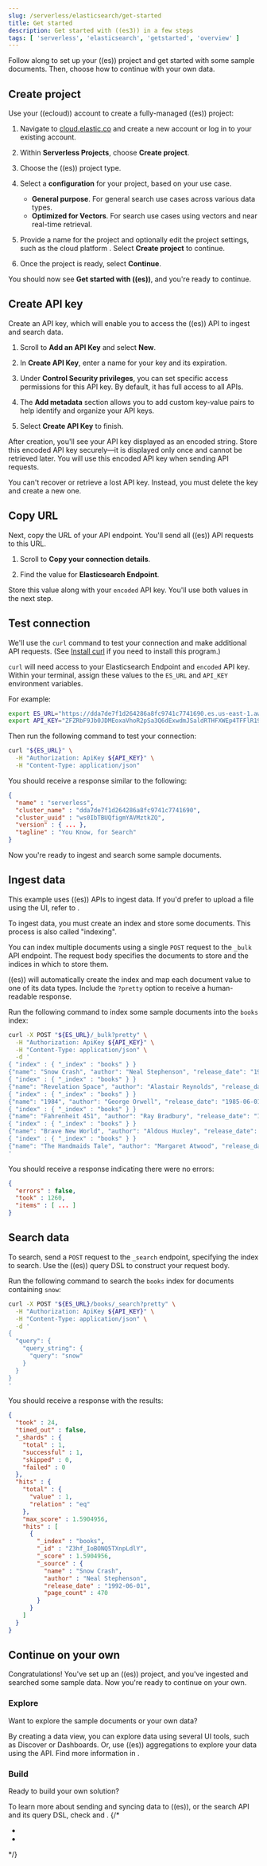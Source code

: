 ```yaml
---
slug: /serverless/elasticsearch/get-started
title: Get started
description: Get started with ((es3)) in a few steps
tags: [ 'serverless', 'elasticsearch', 'getstarted', 'overview' ]
---
```



<DocBadge template="technical preview" />
Follow along to set up your ((es)) project and get started with some sample documents.
Then, choose how to continue with your own data.

## Create project

Use your ((ecloud)) account to create a fully-managed ((es)) project:

1. Navigate to [cloud.elastic.co](((ess-console))) and create a new account or log in to your existing account.

1. Within **Serverless Projects**, choose **Create project**.

1. Choose the ((es)) project type.

1. Select a **configuration** for your project, based on your use case.
     - **General purpose**. For general search use cases across various data types.
     - **Optimized for Vectors**. For search use cases using vectors and near real-time retrieval.

1. Provide a name for the project and optionally edit the project settings, such as the cloud platform <DocLink slug="/serverless/regions" text="region"/>.
   Select **Create project** to continue.

1. Once the project is ready, select **Continue**.

You should now see **Get started with ((es))**, and you're ready to continue.

<MinimumVcusDetail />

## Create API key

Create an API key, which will enable you to access the ((es)) API to ingest and search data.

1. Scroll to **Add an API Key** and select **New**.

1. In **Create API Key**, enter a name for your key and its expiration.
   
1. Under **Control Security privileges**, you can set specific access permissions for this API key. By default, it has full access to all APIs.
   
1. The **Add metadata** section allows you to add custom key-value pairs to help identify and organize your API keys.
   
1. Select **Create API Key** to finish.

After creation, you'll see your API key displayed as an encoded string.
Store this encoded API key securely—it is displayed only once and cannot be retrieved later.
You will use this encoded API key when sending API requests.

<DocCallOut>
  You can't recover or retrieve a lost API key. Instead, you must delete the key and create a new one.
</DocCallOut>

## Copy URL

Next, copy the URL of your API endpoint.
You'll send all ((es)) API requests to this URL.

1. Scroll to **Copy your connection details**.

1. Find the value for **Elasticsearch Endpoint**.

Store this value along with your `encoded` API key.
You'll use both values in the next step.

## Test connection

We'll use the `curl` command to test your connection and make additional API requests.
(See [Install curl](https://everything.curl.dev/get) if you need to install this program.)

`curl` will need access to your Elasticsearch Endpoint and `encoded` API key.
Within your terminal, assign these values to the `ES_URL` and `API_KEY` environment variables.

For example:

```bash
export ES_URL="https://dda7de7f1d264286a8fc9741c7741690.es.us-east-1.aws.elastic.cloud:443"
export API_KEY="ZFZRbF9Jb0JDMEoxaVhoR2pSa3Q6dExwdmJSaldRTHFXWEp4TFFlR19Hdw=="
```

Then run the following command to test your connection:

```bash
curl "${ES_URL}" \
  -H "Authorization: ApiKey ${API_KEY}" \
  -H "Content-Type: application/json"
```

You should receive a response similar to the following:

```json
{
  "name" : "serverless",
  "cluster_name" : "dda7de7f1d264286a8fc9741c7741690",
  "cluster_uuid" : "ws0IbTBUQfigmYAVMztkZQ",
  "version" : { ... },
  "tagline" : "You Know, for Search"
}
```

Now you're ready to ingest and search some sample documents.

## Ingest data

<DocCallOut>
  This example uses ((es)) APIs to ingest data. If you'd prefer to upload a file using the UI, refer to <DocLink slug="/serverless/elasticsearch/ingest-data-file-upload" />.
</DocCallOut>

To ingest data, you must create an index and store some documents.
This process is also called "indexing".

You can index multiple documents using a single `POST` request to the `_bulk` API endpoint.
The request body specifies the documents to store and the indices in which to store them.

((es)) will automatically create the index and map each document value to one of its data types.
Include the `?pretty` option to receive a human-readable response.

Run the following command to index some sample documents into the `books` index:

```bash
curl -X POST "${ES_URL}/_bulk?pretty" \
  -H "Authorization: ApiKey ${API_KEY}" \
  -H "Content-Type: application/json" \
  -d '
{ "index" : { "_index" : "books" } }
{"name": "Snow Crash", "author": "Neal Stephenson", "release_date": "1992-06-01", "page_count": 470}
{ "index" : { "_index" : "books" } }
{"name": "Revelation Space", "author": "Alastair Reynolds", "release_date": "2000-03-15", "page_count": 585}
{ "index" : { "_index" : "books" } }
{"name": "1984", "author": "George Orwell", "release_date": "1985-06-01", "page_count": 328}
{ "index" : { "_index" : "books" } }
{"name": "Fahrenheit 451", "author": "Ray Bradbury", "release_date": "1953-10-15", "page_count": 227}
{ "index" : { "_index" : "books" } }
{"name": "Brave New World", "author": "Aldous Huxley", "release_date": "1932-06-01", "page_count": 268}
{ "index" : { "_index" : "books" } }
{"name": "The Handmaids Tale", "author": "Margaret Atwood", "release_date": "1985-06-01", "page_count": 311}
'
```

You should receive a response indicating there were no errors:

```json
{
  "errors" : false,
  "took" : 1260,
  "items" : [ ... ]
}
```

## Search data

To search, send a `POST` request to the `_search` endpoint, specifying the index to search.
Use the ((es)) query DSL to construct your request body.

Run the following command to search the `books` index for documents containing `snow`:

```bash
curl -X POST "${ES_URL}/books/_search?pretty" \
  -H "Authorization: ApiKey ${API_KEY}" \
  -H "Content-Type: application/json" \
  -d '
{
  "query": {
    "query_string": {
      "query": "snow"
    }
  }
}
'
```

You should receive a response with the results:

```json
{
  "took" : 24,
  "timed_out" : false,
  "_shards" : {
    "total" : 1,
    "successful" : 1,
    "skipped" : 0,
    "failed" : 0
  },
  "hits" : {
    "total" : {
      "value" : 1,
      "relation" : "eq"
    },
    "max_score" : 1.5904956,
    "hits" : [
      {
        "_index" : "books",
        "_id" : "Z3hf_IoBONQ5TXnpLdlY",
        "_score" : 1.5904956,
        "_source" : {
          "name" : "Snow Crash",
          "author" : "Neal Stephenson",
          "release_date" : "1992-06-01",
          "page_count" : 470
        }
      }
    ]
  }
}
```

## Continue on your own

Congratulations!
You've set up an ((es)) project, and you've ingested and searched some sample data.
Now you're ready to continue on your own.

### Explore

Want to explore the sample documents or your own data?

By creating a data view, you can explore data using several UI tools, such as Discover or Dashboards. Or, use ((es)) aggregations to explore your data using the API. Find more information in <DocLink slug="/serverless/elasticsearch/explore-your-data" />.

### Build

Ready to build your own solution?

To learn more about sending and syncing data to ((es)), or the search API and its query DSL, check <DocLink slug="/serverless/elasticsearch/ingest-your-data" /> and <DocLink slug="/serverless/elasticsearch/http-apis" />.
{/*
- <DocLink slug="/serverless/elasticsearch/search-your-data" />
- <DocLink slug="/serverless/elasticsearch/search-your-data-the-search-api" />
*/}


